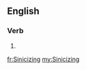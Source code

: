 ==English==

===Verb===
{{head|en}}

# {{present participle of|sinicize}}

[[fr:Sinicizing]]
[[my:Sinicizing]]